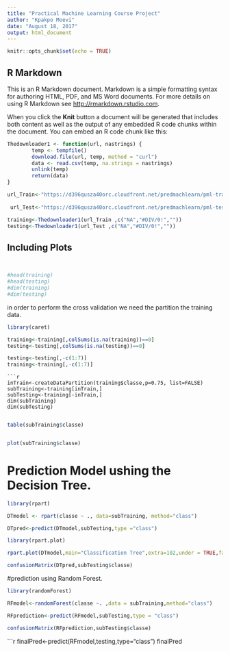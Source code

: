 ```yaml
---
title: "Practical Machine Learning Course Project"
author: "Kpakpo Moevi"
date: "August 18, 2017"
output: html_document
---
```


```r
knitr::opts_chunk$set(echo = TRUE)
```
## R Markdown

This is an R Markdown document. Markdown is a simple formatting syntax for authoring HTML, PDF, and MS Word documents. For more details on using R Markdown see <http://rmarkdown.rstudio.com>.

When you click the **Knit** button a document will be generated that includes both content as well as the output of any embedded R code chunks within the document. You can embed an R code chunk like this:
```r
Thedownloader1 <- function(url, nastrings) {
        temp <- tempfile()
        download.file(url, temp, method = "curl")
        data <- read.csv(temp, na.strings = nastrings)
        unlink(temp)
        return(data)
}

```
```r
url_Train<-"https://d396qusza40orc.cloudfront.net/predmachlearn/pml-training.csv"
 
 url_Test<-"https://d396qusza40orc.cloudfront.net/predmachlearn/pml-testing.csv"

```
```r
training<-Thedownloader1(url_Train ,c("NA","#DIV/0!",""))
testing<-Thedownloader1(url_Test ,c("NA","#DIV/0!",""))
```
## Including Plots




```r

```
```r

```
```r
#head(training)
#head(testing)
#dim(training)
#dim(testing)
```
in order to perform the cross validation we need the partition the training data.


```r

library(caret)


```
```r
training<-training[,colSums(is.na(training))==0]
testing<-testing[,colSums(is.na(testing))==0]
```

```r
testing<-testing[,-c(1:7)]
training<-training[,-c(1:7)]
```

```
```r
inTrain<-createDataPartition(training$classe,p=0.75, list=FALSE)
subTraining<-training[inTrain,]
subTesting<-training[-inTrain,]
dim(subTraining)
dim(subTesting)


```
```r
table(subTraining$classe)
```
```r

```
```r
plot(subTraining$classe)
```

# Prediction Model ushing the Decision Tree.
```r
library(rpart)

```
```r
DTmodel <- rpart(classe ~ ., data=subTraining, method="class")

```
```r
DTpred<-predict(DTmodel,subTesting,type ="class")

```

```r
library(rpart.plot)


```
```r
rpart.plot(DTmodel,main="Classification Tree",extra=102,under = TRUE,faclen=0)
```
```r
confusionMatrix(DTpred,subTesting$classe)
```
#prediction using Random Forest.
```r
library(randomForest)
```
```r
RFmodel<-randomForest(classe ~. ,data = subTraining,method="class")

```
```r
RFprediction<-predict(RFmodel,subTesting,type = "class")
```
```r
confusionMatrix(RFprediction,subTesting$classe)
```
```r
finalPred<-predict(RFmodel,testing,type="class")
finalPred


